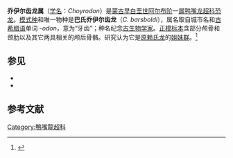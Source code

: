{{Speciesbox
| name = 巴氏乔伊尔齿龙
| fossil_range =[[白垩纪|白垩纪]]早期，{{Fossil range|阿尔布阶}}
| image = Choyrodon skull.jpg
| image_caption = 颅骨重建
| genus = Choyrodon
| display_parents=3
| species = barsboldi
| authority = Gates ''et al.'', 2018
}}

'''乔伊尔齿龙属'''（[[学名|学名]]：''Choyrodon''）是[[蒙古|蒙古]][[白垩纪|早白垩世]][[阿尔布阶|阿尔布阶]]{{link-en|库伦顿克组|Khuren Dukh Formation}}一[[属|属]][[鸭嘴龙超科|鸭嘴龙超科]][[恐龙|恐龙]]。[[模式种|模式种]]和唯一物种是'''巴氏乔伊尔齿龙'''（''C. barsboldi''），属名取自城市名{{link-en|乔伊尔|Choyr}}和[[古希腊语|古希腊语]]单词
''-odon''，意为“牙齿”；种名纪念[[古生物学家|古生物学家]]{{link-en|瑞钦·巴斯钵|Rinchen Barsbold}}。[[正模标本|正模标本]]含部分颅骨和颈肋以及其它两具相关的颅后骨骼。研究认为它是[[原赖氏龙|原赖氏龙]]的[[姐妹群|姐妹群]]。<ref name=gates2018>{{Cite journal|author1=Terry A. Gates |author2=Khishigjav Tsogtbaatar |author3=Lindsay E. Zanno |author4=Tsogtbaatar Chinzorig |author5=Mahito Watabe |year=2018 |title=A new iguanodontian (Dinosauria: Ornithopoda) from the Early Cretaceous of Mongolia |journal=PeerJ |volume=6 |pages=e5300 |doi=10.7717/peerj.5300 |pmc=6078070 |pmid=30083450 }}</ref>

==参见==
* {{link-en|2018年古生物学发现|2018 in paleontology}}
* {{link-en|鸭嘴龙类研究历史|Timeline of hadrosaur research}}

==参考文献==
{{Reflist}}

{{Ornithopoda|H.}}

[[Category:鴨嘴龍超科|Category:鴨嘴龍超科]]